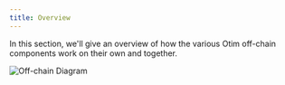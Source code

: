 ```yaml
---
title: Overview
---
```


In this section, we'll give an overview of how the various Otim off-chain components work on their own and together.

![Off-chain Diagram](/images/off-chain-diagram.png)